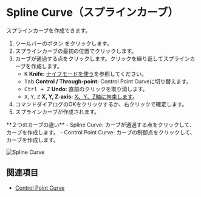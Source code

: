 
# Spline Curve（スプラインカーブ）

<Reference shortcut="" command="Spline Curve" button="ツールバー" />

スプラインカーブを作成できます。

1. ツールバーのボタン <ButtonIcon type="button-spline-curve" /> をクリックします。
2. スプラインカーブの最初の位置でクリックします。
3. カーブが通過する点をクリックします。クリックを繰り返してスプラインカーブを作成します。
   - <kbd>K</kbd> **Knife:** [ナイフモードを使う](./sketching-tips#use-knife-mode)を参照してください。
   - <kbd>Tab</kbd> **Control /  Through-point:** Control Point Curveに切り替えます。
   - <kbd>Ctrl + Z</kbd> **Undo:** 直前のクリックを取り消します。
   - <kbd>X</kbd>, <kbd>Y</kbd>, <kbd>Z</kbd> **X, Y, Z-axis:** [X、Y、Z軸に拘束します](./sketching-tips#constrain-to-the-x-y-or-z-axis)。
4. コマンドダイアログのOKをクリックするか、右クリックで確定します。
5. スプラインカーブが作成されます。

<Callout type="info" emoji="💡">
**２つのカーブの違い**
- Spline Curve: カーブが通過する点をクリックして、カーブを作成します。
- Control Point Curve: カーブの制御点をクリックして、カーブを作成します。
</Callout>

![Spline Curve](/img/spline-curve.gif)

## 関連項目
- [Control Point Curve](./control-point-curve)






